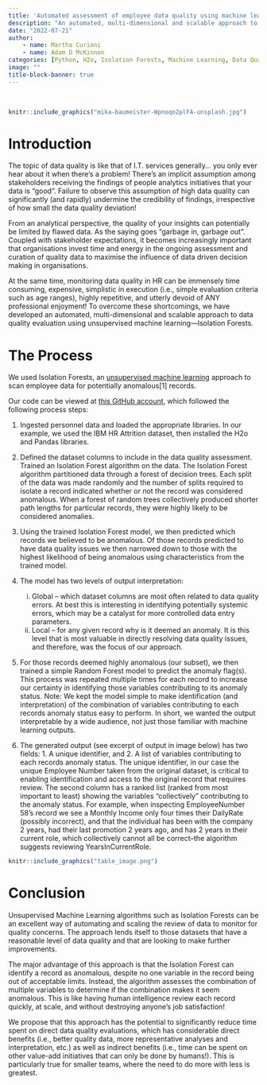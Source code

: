 ```yaml
---
title: 'Automated assessment of employee data quality using machine learning'
description: "An automated, multi-dimensional and scalable approach to monitoring and improving employee data quality using unsupervised machine learning."
date: "2022-07-21"
author: 
    - name: Martha Curioni
    - name: Adam D McKinnon
categories: [Python, H2o, Isolation Forests, Machine Learning, Data Quality]
image: ""
title-block-banner: true
---
```


<br>


```r

knitr::include_graphics("mika-baumeister-Wpnoqo2plFA-unsplash.jpg")

```



# Introduction

The topic of data quality is like that of I.T. services generally… you only ever hear about it when there’s a problem! There’s an implicit assumption among stakeholders receiving the findings of people analytics initiatives that your data is “good”. Failure to observe this assumption of high data quality can significantly (and rapidly) undermine the credibility of findings, irrespective of how small the data quality deviation! 

From an analytical perspective, the quality of your insights can potentially be limited by flawed data. As the saying goes “garbage in, garbage out”. Coupled with stakeholder expectations, it becomes increasingly important that organisations invest time and energy in the ongoing assessment and curation of quality data to maximise the influence of data driven decision making in organisations.

At the same time, monitoring data quality in HR can be immensely time consuming, expensive, simplistic in execution (i.e., simple evaluation criteria such as age ranges), highly repetitive, and utterly devoid of ANY professional enjoyment! To overcome these shortcomings, we have developed an automated, multi-dimensional and scalable approach to data quality evaluation using unsupervised machine learning—Isolation Forests. 

# The Process

We used Isolation Forests, an [unsupervised machine learning](https://www.adam-d-mckinnon.com/posts/2020-06-19-a-beginners-guide-to-machine-learning-for-hr-practitioners/) approach to scan employee data for potentially anomalous[1] records. 

Our code can be viewed at [this GitHub account](https://github.com/MarthaC-SBP/IsolationForrest_HR_data_anomalies), which followed the following process steps:

1. Ingested personnel data and loaded the appropriate libraries. In our example, we used the IBM HR Attrition dataset, then installed the H2o and Pandas libraries.

2. Defined the dataset columns to include in the data quality assessment. Trained an Isolation Forest algorithm on the data. The Isolation Forest algorithm partitioned data through a forest of decision trees. Each split of the data was made randomly and the number of splits required to isolate a record indicated whether or not the record was considered anomalous. When a forest of random trees collectively produced shorter path lengths for particular records, they were highly likely to be considered anomalies.

3. Using the trained Isolation Forest model, we then predicted which records we believed to be anomalous. Of those records predicted to have data quality issues we then narrowed down to those with the highest likelihood of being anomalous using characteristics from the trained model.

4. The model has two levels of output interpretation: 
    i. Global – which dataset columns are most often related to data quality errors. At best this is interesting in identifying potentially systemic errors, which may be a catalyst for more controlled data entry parameters. 
    ii. Local – for any given record why is it deemed an anomaly. It is this level that is most valuable in directly resolving data quality issues, and therefore, was the focus of our approach. 

5. For those records deemed highly anomalous (our subset), we then trained a simple Random Forest model to predict the anomaly flag(s). This process was repeated multiple times for each record to increase our certainty in identifying those variables contributing to its anomaly status. Note: We kept the model simple to make identification (and interpretation) of the combination of variables contributing to each records anomaly status easy to perform. In short, we wanted the output interpretable by a wide audience, not just those familiar with machine learning outputs. 

6. The generated output (see excerpt of output in image below) has two fields: 1. A unique identifier, and 2. A list of variables contributing to each records anomaly status. The unique identifier, in our case the unique Employee Number taken from the original dataset, is critical to enabling identification and access to the original record that requires review. The second column has a ranked list (ranked from most important to least) showing the variables "collectively" contributing to the anomaly status. For example, when inspecting EmployeeNumber 58's record we see a Monthly Income only four times their DailyRate (possibly incorrect), and that the individual has been with the company 2 years, had their last promotion 2 years ago, and has 2 years in their current role, which collectively cannot all be correct–the algorithm suggests reviewing YearsInCurrentRole.


```r
knitr::include_graphics("table_image.png")
```




# Conclusion

Unsupervised Machine Learning algorithms such as Isolation Forests can be an excellent way of automating and scaling the review of data to monitor for quality concerns. The approach lends itself to those datasets that have a reasonable level of data quality and that are looking to make further improvements.

The major advantage of this approach is that the Isolation Forest can identify a record as anomalous, despite no one variable in the record being out of acceptable limits. Instead, the algorithm assesses the combination of multiple variables to determine if the combination makes it seem anomalous. This is like having human intelligence review each record quickly, at scale, and without destroying anyone’s job satisfaction! 

We propose that this approach has the potential to significantly reduce time spent on direct data quality evaluations, which has considerable direct benefits (i.e., better quality data, more representative analyses and interpretation, etc.) as well as indirect benefits (i.e., time can be spent on other value-add initiatives that can only be done by humans!). This is particularly true for smaller teams, where the need to do more with less is greatest. 

